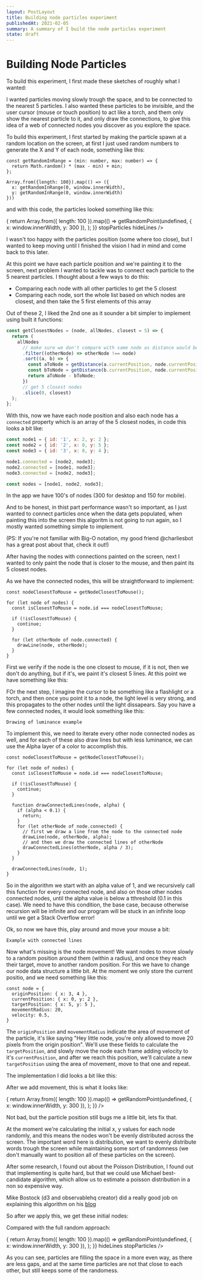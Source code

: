 ```yaml
---
layout: PostLayout
title: Building node particles experiment
publishedAt: 2021-02-05
summary: A summary of I build the node particles experiment
state: draft
---
```



# Building Node Particles

To build this experiment, I first made these sketches of roughly what I wanted:

I wanted particles moving slowly trough the space, and to be connected to the nearest 5 particles. I also wanted these particles to be invisible, and the user cursor (mouse or touch position) to act like a torch, and them only show the nearest particle to it, and only draw the connections, to give this idea of a web of connected nodes you discover as you explore the space.

To build this experiment, I first started by making the particle spawn at a random location on the screen, at first I just used random numbers to generate the X and Y of each node, something like this:

```
const getRandomInRange = (min: number, max: number) => {
  return Math.random() * (max - min) + min;
};

Array.from({length: 100}).map(() => ({
  x: getRandomInRange(0, window.innerWidth),
  y: getRandomInRange(0, window.innerWidth)
}))
```

and with this code, the particles looked something like this:

<CanvasEmbed height={300}>
  <NodeParticles
    width="full"
    height={300}
    getInitialPositions={(quantity) => {
      return Array.from({ length: 100 }).map(() =>
        getRandomPoint(undefined, { x: window.innerWidth, y: 300 }),
      );
    }}
    stopParticles
    hideLines
  />
</CanvasEmbed>

I wasn't too happy with the particles position (some where too close), but I wanted to keep moving until I finished the vision I had in mind and come back to this later.

At this point we have each particle position and we're painting it to the screen, next problem I wanted to tackle was to connect each particle to the 5 nearest particles. I thought about a few ways to do this:

- Comparing each node with all other particles to get the 5 closest
- Comparing each node, sort the whole list based on which nodes are closest, and then take the 5 first elements of this array

Out of these 2, I liked the 2nd one as it sounder a bit simpler to implement using built it functions:

```js
const getClosestNodes = (node, allNodes, closest = 5) => {
  return (
    allNodes
      // make sure we don't compare with same node as distance would be 0
      .filter((otherNode) => otherNode !== node)
      .sort((a, b) => {
        const aToNode = getDistance(a.currentPosition, node.currentPosition);
        const bToNode = getDistance(b.currentPosition, node.currentPosition);
        return aToNode - bToNode;
      })
      // get 5 closest nodes
      .slice(0, closest)
  );
};
```

With this, now we have each node position and also each node has a `connected` property which is an array of the 5 closest nodes, in code this looks a bit like:

```js
const node1 = { id: '1', x: 2, y: 2 };
const node2 = { id: '2', x: 0, y: 5 };
const node3 = { id: '3', x: 8, y: 4 };

node1.connected = [node2, node3];
node2.connected = [node1, node3];
node3.connected = [node2, node3];

const nodes = [node1, node2, node3];
```

In the app we have 100's of nodes (300 for desktop and 150 for mobile).

And to be honest, in thist part performance wasn't so important, as I just wanted to connect particles once when the data gets populated, when painting this into the screen this algoritm is not going to run again, so I mostly wanted something simple to implement.

(PS: If you're not familiar with Big-O notation, my good friend @charliesbot has a great post about that, check it out!)

After having the nodes with connections painted on the screen, next I wanted to only paint the node that is closer to the mouse, and then paint its 5 closest nodes.

As we have the connected nodes, this will be straightforward to implement:

```
const nodeClosestToMouse = getNodeClosestToMouse();

for (let node of nodes) {
  const isClosestToMouse = node.id === nodeClosestToMouse;

  if (!isClosestToMouse) {
    continue;
  }

  for (let otherNode of node.connected) {
    drawLine(node, otherNode);
  }
}
```

First we verify if the node is the one closest to mouse, if it is not, then we don't do anything, but if it's, we paint it's closest 5 lines. At this point we have something like this:

FOr the next step, I imagine the cursor to be something like a flashlight or a torch, and then once you point it to a node, the light level is very strong, and this propagates to the other nodes until the light dissapears. Say you have a few connected nodes, it would look something like this:

```
Drawing of luminance example
```

To implement this, we need to iterate every other node connected nodes as well, and for each of these also draw lines but with less luminance, we can use the Alpha layer of a color to accomplish this.

```
const nodeClosestToMouse = getNodeClosestToMouse();

for (let node of nodes) {
  const isClosestToMouse = node.id === nodeClosestToMouse;

  if (!isClosestToMouse) {
    continue;
  }

  function drawConnectedLines(node, alpha) {
    if (alpha < 0.1) {
      return;
    }
    for (let otherNode of node.connected) {
      // first we draw a line from the node to the connected node
      drawLine(node, otherNode, alpha);
      // and then we draw the connected lines of otherNode
      drawConnectedLines(otherNode, alpha / 3);
    }
  }

  drawConnectedLines(node, 1);
}
```

So in the algorithm we start with an alpha value of 1, and we recursively call this function for every connected node, and also on those other nodes connected nodes, until the alpha value is below a tthreshold (0.1 in this case). We need to have this condition, the base case, because otherwise recursion will be infinite and our program will be stuck in an infinite loop until we get a Stack Overflow error!

Ok, so now we have this, play around and move your mouse a bit:

```
Example with connected lines
```

Now what's missing is the node movement! We want nodes to move slowly to a random position around them (within a radius), and once they reach their target, move to another random position. For this we have to change our node data structure a little bit. At the moment we only store the current positio, and we need something like this:

```
const node = {
  originPosition: { x: 3, 4 },
  currentPosition: { x: 0, y: 2 },
  targetPosition: { x: 5, y: 5 },
  movementRadius: 20,
  velocity: 0.5,
}
```

The `originPosition` and `movementRadius` indicate the area of movement of the particle, it's like saying "Hey little node, you're only allowed to move 20 pixels from the origin position". We'll use these fields to calculate the `targetPosition`, and slowly move the node each frame adding velocity to it's `currentPosition`, and after we reach this position, we'll calculate a new `targetPosition` using the area of movement, move to that one and repeat.

The implementation I did looks a bit like this:

After we add movement, this is what it looks like:

<CanvasEmbed height={300}>
  <NodeParticles
    width="full"
    height={300}
    getInitialPositions={(quantity) => {
      return Array.from({ length: 100 }).map(() =>
        getRandomPoint(undefined, { x: window.innerWidth, y: 300 }),
      );
    }}
  />
</CanvasEmbed>

Not bad, but the particle position still bugs me a little bit, lets fix that.

At the moment we're calculating the initial x, y values for each node randomly, and this means the nodes won't be evenly distributed across the screen. The important word here is distribution, we want to evenly distribute words trough the screen while maintaining some sort of randomness (we don't manually want to position all of these particles on the screen).

After some research, I found out about the Poisson Distribution, I found out that implementing is quite hard, but that we could use Michael best-candidate algorithm, which allow us to estimate a poisson distribution in a non so expensive way.

Mike Bostock (d3 and observablehq creator) did a really good job on explaining this algorithm on his [blog](https://observablehq.com/@mbostock/best-candidate-circles#:~:text=Mitchell's%20best%2Dcandidate%20algorithm%20generates,resulting%20in%20a%20pleasing%20jumble.)

So after we apply this, we get these initial nodes:

<CanvasEmbed height={300}>
  <NodeParticles width="full" height={300} hideLines stopParticles />
</CanvasEmbed>

Compared with the full random approach:

<CanvasEmbed height={300}>
  <NodeParticles
    width="full"
    height={300}
    getInitialPositions={(quantity) => {
      return Array.from({ length: 100 }).map(() =>
        getRandomPoint(undefined, { x: window.innerWidth, y: 300 }),
      );
    }}
    hideLines
    stopParticles
  />
</CanvasEmbed>

As you can see, particles are filling the space in a more even way, as there are less gaps, and at the same time particles are not that close to each other, but still keeps some of the randomess.
